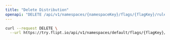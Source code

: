 ```yaml
---
title: "Delete Distribution"
openapi: "DELETE /api/v1/namespaces/{namespaceKey}/flags/{flagKey}/rules/{ruleId}/distributions/{id}"
---
```


<RequestExample>

```bash
curl --request DELETE \
  --url https://try.flipt.io/api/v1/namespaces/default/flags/{flagKey}/rules/{ruleId}/distributions/{id}
```

</RequestExample>
